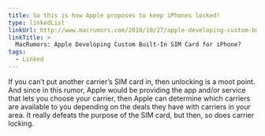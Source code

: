 ```yaml
---
title: So this is how Apple proposes to keep iPhones locked!
type: linkedList
linkUrl: http://www.macrumors.com/2010/10/27/apple-developing-custom-built-in-sim-card-for-iphone/
linkTitle: >
  MacRumors: Apple Developing Custom Built-In SIM Card for iPhone?
tags:
  - Linked
---
```


If you can’t put another carrier’s SIM card in, then unlocking is a moot point. And since in this rumor, Apple would be providing the app and/or service that lets you choose your carrier, then Apple can determine which carriers are available to you depending on the deals they have with carriers in your area. It really defeats the purpose of the SIM card, but then, so does carrier locking.
